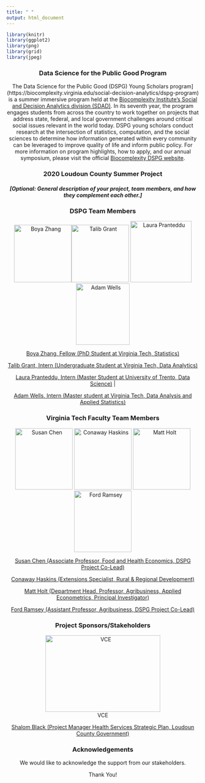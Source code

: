 ```yaml
---
title: " "
output: html_document
---
```


```r
library(knitr)
library(ggplot2)
library(png)
library(grid)
library(jpeg)
```
<center>
### Data Science for the Public Good Program
<center>

The Data Science for the Public Good (DSPG) Young Scholars program](https://biocomplexity.virginia.edu/social-decision-analytics/dspg-program) is a summer immersive program held at the [Biocomplexity Institute’s Social and Decision Analytics division (SDAD)](https://biocomplexity.virginia.edu/social-decision-analytics). In its seventh year, the program engages students from across the country to work together on projects that address state, federal, and local government challenges around critical social issues relevant in the world today. DSPG young scholars conduct research at the intersection of statistics, computation, and the social sciences to determine how information generated within every community can be leveraged to improve quality of life and inform public policy. For more information on program highlights, how to apply, and our annual symposium, please visit the official [Biocomplexity DSPG website]((https://biocomplexity.virginia.edu/social-decision-analytics/dspg-program)).

### 2020 Loudoun County Summer Project {style=text-align:center}

##### [Optional: General description of your project, team members, and how they complement each other.] {style=text-align:center}

### DSPG Team Members {style=text-align:center}

<center>
![Boya Zhang](/images/Boya.Zhang.VT.jpg){width=150px height=150px}![Talib Grant](/images/Talib.Grant.VT.jpg){width=150px height=150px} ![Laura Pranteddu](/images/Laura.Pranteddu.VT.JPG){width=160px height=160px} ![Adam Wells](/images/Adam.Wells.VT.jpg){width=140px height=160px}

[Boya Zhang, Fellow (PhD Student at Virginia Tech, Statistics)](https://github.com/boya66)

[Talib Grant, Intern (Undergraduate Student at Virginia Tech, Data Analytics) ](https://github.com/tkgrant)

[Laura Pranteddu, Intern (Master Student at University of Trento, Data Science)](https://github.com/lp9kh) | 

[Adam Wells, Intern (Master student at Virginia Tech, Data Analysis and Applied Statistics)](https://github.com/wellay01)

</center>




### Virginia Tech Faculty Team Members {style=text-align:center}

![Susan Chen](/images/Susan.Chen.VT.jpg){width=150px height=160px}
![Conaway Haskins](/images/Conaway.Haskins.VT.jpg){width=150px height=160px}
![Matt Holt](/images/Matt.Holt.VT.jpg){width=150px height=160px}
![Ford Ramsey](/images/Ford.Ramsey.VT.jpg){width=150px height=160px}


[Susan Chen (Associate Professor, Food and Health Economics, DSPG Project Co-Lead)](https://aaec.vt.edu/people/faculty/chen-susan.html)

[Conaway Haskins (Extensions Specialist, Rural & Regional Development)](https://ext.vt.edu/community-leadership/people/conaway-haskins.html)

[Matt Holt (Department Head, Professor, Agribusiness, Applied Econometrics, Principal Investigator)](https://aaec.vt.edu/people/faculty/holt-matthew.htmln)

[Ford Ramsey (Assistant Professor, Agribusiness, DSPG Project Co-Lead)](https://aaec.vt.edu/people/faculty/ramsey-ford.html)

### Project Sponsors/Stakeholders {style=text-align:center}
<center>
![VCE](/images/VCE.Logo.png){width=300px height=200px}
<center>

[Shalom Black (Project Manager Health Services Strategic Plan, Loudoun County Government)](https://www.linkedin.com/in/shalom-black-74960510/)

<!-- [Stewart Vermaak & Colleen Kardasz, (Assistant Director, Department of Economic Development)](https://loudoun.ext.vt.edu/staff/Vermaak-Stuart.html) -->

### Acknowledgements {style=text-align:center}

We would like to acknowledge the support from our stakeholders.
  
  Thank You!
